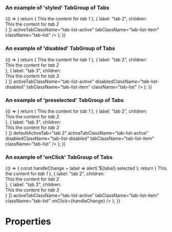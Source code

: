 
<Meta title="DCXLibrary/Form/TabGroup/Styled" component={TabGroup} />

### An example of 'styled' TabGroup of Tabs

<Canvas>
    <Story name="styled-tabs">
        {() => {
            return (
                <TabGroup 
                    tabs={[
                        {
                            label: "tab 1",
                        },
                        {
                            label: "tab 2",
                        }
                    ]}
                    tabContents={[
                        {
                            label: "tab 1",
                            children: <div>This the content for <em>tab 1</em></div>
                        },
                        {
                            label: "tab 2",
                            children: <div>This the content for <em>tab 2</em></div>
                        }
                    ]}
                    activeTabClassName="tab-list-active"
                    tabClassName="tab-list-item"
                    className="tab-list"
                />
            );
        }}
    </Story>
</Canvas>

### An example of 'disabled' TabGroup of Tabs

<Canvas>
    <Story name="styled-disabled-tab">
        {() => {
            return (
                <TabGroup 
                    tabs={[
                        {
                            label: "tab 1",
                        },
                        {
                            label: "tab 2",
                        },
                        {
                            label: "tab 3",
                            disabled: true
                        }
                    ]}
                    tabContents={[
                        {
                            label: "tab 1",
                            children: <div>This the content for <em>tab 1</em></div>
                        },
                        {
                            label: "tab 2",
                            children: <div>This the content for <em>tab 2</em></div>
                        },
                        {
                            label: "tab 3",
                            children: <div>This the content for <em>tab 3</em></div>
                        }
                    ]}
                    activeTabClassName="tab-list-active"
                    disabledClassName="tab-list-disabled"
                    tabClassName="tab-list-item"
                    className="tab-list"
                />
            );
        }}
    </Story>
</Canvas>

### An example of 'preselected' TabGroup of Tabs

<Canvas>
    <Story name="styled-preselected-tab">
        {() => {
            return (
                <TabGroup 
                    tabs={[
                        {
                            label: "tab 1",
                        },
                        {
                            label: "tab 2",
                        },
                        {
                            label: "tab 3",
                        }
                    ]}
                    tabContents={[
                        {
                            label: "tab 1",
                            children: <div>This the content for <em>tab 1</em></div>
                        },
                        {
                            label: "tab 2",
                            children: <div>This the content for <em>tab 2</em></div>
                        },
                        {
                            label: "tab 3",
                            children: <div>This the content for <em>tab 3</em></div>
                        }
                    ]}
                    defaultActiveTab="tab 2"
                    activeTabClassName="tab-list-active"
                    disabledClassName="tab-list-disabled"
                    tabClassName="tab-list-item"
                    className="tab-list"
                />
            );
        }}
    </Story>
</Canvas>

### An example of 'onClick' TabGroup of Tabs

<Canvas>
    <Story name="styled-select-tab">
        {() => {
            const handleChange = label => alert(`${label} selected`);
            return (
                <TabGroup 
                    tabs={[
                        {
                            label: "tab 1",
                        },
                        {
                            label: "tab 2",
                        },
                        {
                            label: "tab 3",
                        }
                    ]}
                    tabContents={[
                        {
                            label: "tab 1",
                            children: <div>This the content for <em>tab 1</em></div>
                        },
                        {
                            label: "tab 2",
                            children: <div>This the content for <em>tab 2</em></div>
                        },
                        {
                            label: "tab 3",
                            children: <div>This the content for <em>tab 3</em></div>
                        }
                    ]}
                    activeTabClassName="tab-list-active"
                    tabClassName="tab-list-item"
                    className="tab-list"
                    onClick={handleChange}
                />
            );
        }}
    </Story>
</Canvas>

# Properties

<Props of={TabGroup} />
